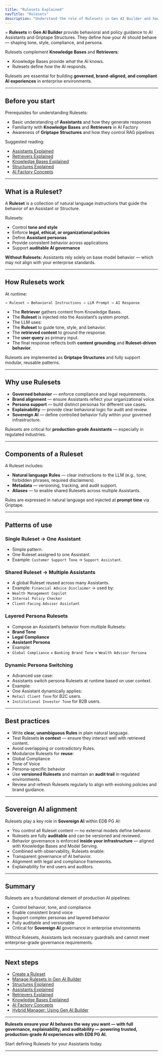 ```yaml
---
title: "Rulesets Explained"
navTitle: "Rulesets"
description: "Understand the role of Rulesets in Gen AI Builder and how they guide the behavior of Assistants and Structures."
---
```


=
**Rulesets** in **Gen AI Builder** provide behavioral and policy guidance to AI Assistants and Griptape Structures.
They define *how* your AI should behave — shaping tone, style, compliance, and persona.

Rulesets complement **Knowledge Bases** and **Retrievers**:

- Knowledge Bases provide *what* the AI knows.
- Rulesets define *how* the AI responds.

Rulesets are essential for building **governed, brand-aligned, and compliant AI experiences** in enterprise environments.

---

## Before you start

Prerequisites for understanding Rulesets:

- Basic understanding of **Assistants** and how they generate responses
- Familiarity with **Knowledge Bases** and **Retrievers** in AI Factory
- Awareness of **Griptape Structures** and how they control RAG pipelines

Suggested reading:

- [Assistants Explained](assistants-explained)
- [Retrievers Explained](retrievers-explained)
- [Knowledge Bases Explained](knowledge-bases-explained)
- [Structures Explained](structures-explained)
- [AI Factory Concepts](ai-factory-concepts)

---

## What is a Ruleset?

A **Ruleset** is a collection of natural language instructions that guide the behavior of an Assistant or Structure.

Rulesets:

* Control **tone and style**
* Enforce **legal, ethical, or organizational policies**
* Define **Assistant personas**
* Provide consistent behavior across applications
* Support **auditable AI governance**

**Without Rulesets:** Assistants rely solely on base model behavior — which may not align with your enterprise standards.

---

## How Rulesets work

At runtime:

```User Input → Retriever → Knowledge Base → Retrieved Content
→ Ruleset → Behavioral Instructions → LLM Prompt → AI Response
```

- The **Retriever** gathers content from Knowledge Bases.
- The **Ruleset** is injected into the Assistant’s system prompt.
- The LLM uses:
- The **Ruleset** to guide tone, style, and behavior.
- The **retrieved content** to ground the response.
- The **user query** as primary input.
- The final response reflects both **content grounding** and **Ruleset-driven behavior**.

Rulesets are implemented as **Griptape Structures** and fully support modular, reusable patterns.

---

## Why use Rulesets

- **Governed behavior** — enforce compliance and legal requirements.
- **Brand alignment** — ensure Assistants reflect your organizational voice.
- **Persona support** — build distinct personas for different use cases.
- **Explainability** — provide clear behavioral logic for audit and review.
- **Sovereign AI** — define controlled behavior fully within your governed infrastructure.

Rulesets are critical for **production-grade Assistants** — especially in regulated industries.

---

## Components of a Ruleset

A Ruleset includes:

- **Natural language Rules** — clear instructions to the LLM (e.g., tone, forbidden phrases, required disclaimers).
- **Metadata** — versioning, tracking, and audit support.
- **Aliases** — to enable shared Rulesets across multiple Assistants.

Rules are expressed in natural language and injected at **prompt time** via Griptape.

---

## Patterns of use

### Single Ruleset → One Assistant

- Simple pattern.
- One Ruleset assigned to one Assistant.
- Example: `Customer Support Tone` → `Support Assistant`.

### Shared Ruleset → Multiple Assistants

- A global Ruleset reused across many Assistants.
- Example: `Financial Advice Disclaimer` → used by:
- `Wealth Management Copilot`
- `Internal Policy Checker`
- `Client-Facing Advisor Assistant`

### Layered Persona Rulesets

- Compose an Assistant’s behavior from multiple Rulesets:
- **Brand Tone**
- **Legal Compliance**
- **Assistant Persona**
- Example:
- `Global Compliance` + `Banking Brand Tone` + `Wealth Advisor Persona`

### Dynamic Persona Switching

- Advanced use case:
- Assistants switch persona Rulesets at runtime based on user context.
- Example:
- One Assistant dynamically applies:
- `Retail Client Tone` for B2C users.
- `Institutional Investor Tone` for B2B users.

---

## Best practices

- Write **clear, unambiguous Rules** in plain natural language.
- Test Rulesets **in context** — ensure they interact well with retrieved content.
- Avoid overlapping or contradictory Rules.
- Modularize Rulesets for **reuse**:
- Global Compliance
- Tone of Voice
- Persona-specific behavior
- Use **versioned Rulesets** and maintain an **audit trail** in regulated environments.
- Review and refresh Rulesets regularly to align with evolving policies and brand guidance.

---

## Sovereign AI alignment

Rulesets play a key role in **Sovereign AI** within EDB PG AI:

- You control all Ruleset content — no external models define behavior.
- Rulesets are fully **auditable** and can be versioned and reviewed.
- Behavior governance is enforced **inside your infrastructure** — aligned with Knowledge Bases and Model Serving.
- Combined with observability, Rulesets enable:
- Transparent governance of AI behavior.
- Alignment with legal and compliance frameworks.
- Explainability for end users and auditors.

---

## Summary

Rulesets are a foundational element of production AI pipelines:

* Control behavior, tone, and compliance
* Enable consistent brand voice
* Support complex personas and layered behavior
* Fully auditable and versionable
* Critical for **Sovereign AI** governance in enterprise environments

Without Rulesets, Assistants lack necessary guardrails and cannot meet enterprise-grade governance requirements.

---

## Next steps

- [Create a Ruleset](/edb-postgres-ai/ai-factory/learn/how-to/gen-ai/create-ruleset)
- [Manage Rulesets in Gen AI Builder](../../../builder/agent-studio/rulesets)
- [Structures Explained](structures-explained)
- [Assistants Explained](assistants-explained)
- [Retrievers Explained](retrievers-explained)
- [Knowledge Bases Explained](knowledge-bases-explained)
- [AI Factory Concepts](ai-factory-concepts)
- [Hybrid Manager: Using Gen AI Builder](/edb-postgres-ai/hybrid-manager/ai-factory/gen-ai/builder)

---

**Rulesets ensure your AI behaves the way you want — with full governance, explainability, and auditability — powering trusted, production-grade AI experiences with EDB PG AI.**

Start defining Rulesets for your Assistants today.

---
